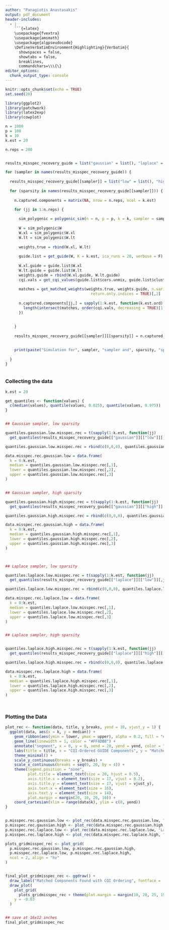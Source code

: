 ```yaml
---
author: "Panagiotis Anastasakis"
output: pdf_document
header-includes:
  - |
    ```{=latex}
    \usepackage{fvextra}
    \usepackage{amsmath}
    \usepackage{algpseudocode}
    \DefineVerbatimEnvironment{Highlighting}{Verbatim}{
      showspaces = false,
      showtabs = false,
      breaklines,
      commandchars=\\\{\}
editor_options: 
  chunk_output_type: console
---
```


```r
knitr::opts_chunk$set(echo = TRUE)
set.seed(20)
```


```r

library(ggplot2)
library(patchwork)
library(latex2exp)
library(cowplot)

```



```r

n = 1000
p = 100
k = 10
k.est = 20

n.reps = 200


results_misspec_recovery_guide = list("gaussian" = list(), "laplace" = list())

for (sampler in names(results_misspec_recovery_guide)) {
  
  results_misspec_recovery_guide[[sampler]] = list("low" = list(), "high" = list())
  
  for (sparsity in names(results_misspec_recovery_guide[[sampler]])) {
    
    n.captured.components = matrix(NA, nrow = n.reps, ncol = k.est)

    for (jj in 1:n.reps) {
      
      sim_polygenic = polygenic_sim(n = n, p = p, k = k, sampler = sampler, sparsity = sparsity)
      
      W = sim_polygenic$W
      W.xl = sim_polygenic$W.xl
      W.lt = sim_polygenic$W.lt
      
      weights.true = rbind(W.xl, W.lt)
      
      guide.list = get_guide(W, K = k.est, ica_runs = 20, verbose = F)
      
      W.xl.guide = guide.list$W.xl
      W.lt.guide = guide.list$W.lt
      weights.guide = rbind(W.xl.guide, W.lt.guide)
      cqi.vals = get_cqi_values(guide.list$cors.unmix, guide.list$clusters)
      
      matches = get_matched_weights(weights.true, weights.guide, n.variants = n,
                                      return.only.indices = TRUE)[,2]
      
      n.captured.components[jj,] = sapply(1:k.est, function(k.est.ord) {
        length(intersect(matches, order(cqi.vals, decreasing = TRUE)[1:k.est.ord]))
      })
      
      
    }
      
    results_misspec_recovery_guide[[sampler]][[sparsity]] = n.captured.components

    
    print(paste("Simulation for", sampler, "sampler and", sparsity, "sparsity completed."))
  
  }
}



```


### Collecting the data


```r


k.est = 20

get_quantiles <- function(values) {
  c(median(values), quantile(values, 0.025), quantile(values, 0.975))
}


## Gaussian sampler, low sparsity

quantiles.gaussian.low.misspec.rec = t(sapply(1:k.est, function(jj) 
  get_quantiles(results_misspec_recovery_guide[["gaussian"]][["low"]][,jj])))

quantiles.gaussian.low.misspec.rec = rbind(c(0,0,0), quantiles.gaussian.low.misspec.rec)

data.misspec.rec.gaussian.low = data.frame(
  k = 0:k.est,
  median = quantiles.gaussian.low.misspec.rec[,1],
  lower = quantiles.gaussian.low.misspec.rec[,2],
  upper = quantiles.gaussian.low.misspec.rec[,3]
)


## Gaussian sampler, high sparsity

quantiles.gaussian.high.misspec.rec = t(sapply(1:k.est, function(jj) 
  get_quantiles(results_misspec_recovery_guide[["gaussian"]][["high"]][,jj])))

quantiles.gaussian.high.misspec.rec = rbind(c(0,0,0), quantiles.gaussian.high.misspec.rec)

data.misspec.rec.gaussian.high = data.frame(
  k = 0:k.est,
  median = quantiles.gaussian.high.misspec.rec[,1],
  lower = quantiles.gaussian.high.misspec.rec[,2],
  upper = quantiles.gaussian.high.misspec.rec[,3]
)



## Laplace sampler, low sparsity

quantiles.laplace.low.misspec.rec = t(sapply(1:k.est, function(jj) 
  get_quantiles(results_misspec_recovery_guide[["laplace"]][["low"]][,jj])))

quantiles.laplace.low.misspec.rec = rbind(c(0,0,0), quantiles.laplace.low.misspec.rec)

data.misspec.rec.laplace.low = data.frame(
  k = 0:k.est,
  median = quantiles.laplace.low.misspec.rec[,1],
  lower = quantiles.laplace.low.misspec.rec[,2],
  upper = quantiles.laplace.low.misspec.rec[,3]
)


## Laplace sampler, high sparsity


quantiles.laplace.high.misspec.rec = t(sapply(1:k.est, function(jj) 
  get_quantiles(results_misspec_recovery_guide[["laplace"]][["high"]][,jj])))

quantiles.laplace.high.misspec.rec = rbind(c(0,0,0), quantiles.laplace.high.misspec.rec)

data.misspec.rec.laplace.high = data.frame(
  k = 0:k.est,
  median = quantiles.laplace.high.misspec.rec[,1],
  lower = quantiles.laplace.high.misspec.rec[,2],
  upper = quantiles.laplace.high.misspec.rec[,3]
)




```



### Plotting the Data


```r

plot_rec <- function(data, title, y_breaks, yend = 10, vjust_y = 1) {
  ggplot(data, aes(x = k, y = median)) +
    geom_ribbon(aes(ymin = lower, ymax = upper), alpha = 0.2, fill = "#FF4DB8") + 
    geom_line(linewidth = 1, color = "#FF4DB8") +  
    annotate("segment", x = 0, y = 0, xend = 20, yend = yend, color = "blue", linewidth = 1, linetype = "dashed") +
    labs(title = title, x = "CQI-Ordered GUIDE Components", y = "Matched Components Found") +
    theme_minimal() +
    scale_y_continuous(breaks = y_breaks) +
    scale_x_continuous(breaks = seq(0, 20, by = 4)) +
    theme(legend.position = "none",
          plot.title = element_text(size = 20, hjust = 0.5),
          axis.title.x = element_text(size = 17, vjust = 0.2),
          axis.title.y = element_text(size = 17, vjust = vjust_y),
          axis.text.x = element_text(size = 16),  
          axis.text.y = element_text(size = 14),
          plot.margin = margin(20, 10, 20, 10)) +
    coord_cartesian(xlim = range(data$k), ylim = c(0, yend))
}


p.misspec.rec.gaussian.low <- plot_rec(data.misspec.rec.gaussian.low, "Gaussian Setting, Low Sparsity", y_breaks = seq(0, 10, by = 2))  
p.misspec.rec.gaussian.high <- plot_rec(data.misspec.rec.gaussian.high, "Gaussian Setting, High Sparsity", y_breaks = seq(0, 10, by = 2))  
p.misspec.rec.laplace.low <- plot_rec(data.misspec.rec.laplace.low, "Laplace Setting, Low Sparsity", y_breaks = seq(0, 10, by = 2))  
p.misspec.rec.laplace.high <- plot_rec(data.misspec.rec.laplace.high, "Laplace Setting, High Sparsity", y_breaks = seq(0, 10, by = 2))  

plots_gridmisspec_rec <- plot_grid(
  p.misspec.rec.gaussian.low, p.misspec.rec.gaussian.high,
  p.misspec.rec.laplace.low, p.misspec.rec.laplace.high,
  ncol = 2, align = "hv"
)


final_plot_gridmisspec_rec <- ggdraw() +
  draw_label("Matched Components Found with CQI Ordering", fontface = 'plain', size = 28, hjust = 0.5, vjust = -20.3) +
  draw_plot(
    plot_grid(
      plots_gridmisspec_rec + theme(plot.margin = margin(10, 20, 25, 15))),
    y = -0.03
  )


## save at 16x12 inches
final_plot_gridmisspec_rec


```

